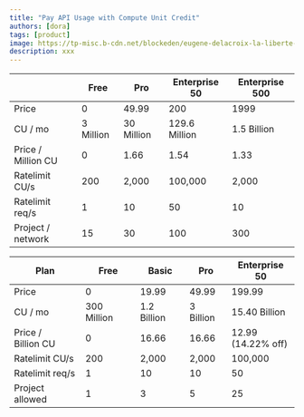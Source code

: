 ```yaml
---
title: "Pay API Usage with Compute Unit Credit"
authors: [dora]
tags: [product]
image: https://tp-misc.b-cdn.net/blockeden/eugene-delacroix-la-liberte-guidant-le-people-1830_2epjmc2-e1620056511848.jpg
description: xxx
---
```






|                          | Free      | Pro        | Enterprise 50 | Enterprise 500 |
| ------------------------ | --------- | ---------- | ------------- | -------------- |
| Price                    | 0         | 49.99      | 200           | 1999           |
| CU / mo                  | 3 Million | 30 Million | 129.6 Million | 1.5 Billion    |
| Price / <br />Million CU | 0         | 1.66       | 1.54          | 1.33           |
| Ratelimit CU/s           | 200       | 2,000      | 100,000       | 2,000          |
| Ratelimit req/s          | 1         | 10         | 50            | 10             |
| Project / network        | 15        | 30         | 100           | 300            |







| Plan     | Free | Basic | Pro  | Enterprise 50 |
| ---      | ---      | ---      | ---      | ---      |
| Price | 0 | 19.99 | 49.99 | 199.99 |
| CU / mo | 300 Million | 1.2 Billion | 3 Billion | 15.40 Billion |
| Price / <br />Billion CU | 0 | 16.66 | 16.66 | 12.99<br /> (14.22% off) |
| Ratelimit CU/s | 200 | 2,000 | 2,000 | 100,000 |
| Ratelimit req/s | 1 | 10 | 10 | 50 |
| Project allowed | 1 | 3 | 5 | 25 |

